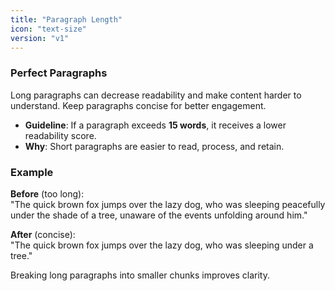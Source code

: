 ```yaml
---
title: "Paragraph Length"
icon: "text-size"
version: "v1"
---
```


### Perfect Paragraphs

Long paragraphs can decrease readability and make content harder to understand. Keep paragraphs concise for better engagement.

- **Guideline**: If a paragraph exceeds **15 words**, it receives a lower readability score.
- **Why**: Short paragraphs are easier to read, process, and retain.

### Example

**Before** (too long):  
"The quick brown fox jumps over the lazy dog, who was sleeping peacefully under the shade of a tree, unaware of the events unfolding around him."

**After** (concise):  
"The quick brown fox jumps over the lazy dog, who was sleeping under a tree."

<Tip>Breaking long paragraphs into smaller chunks improves clarity.</Tip>
